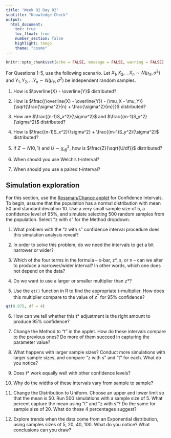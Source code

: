 ```yaml
---
title: "Week 02 Day 02"
subtitle: "Knowledge Check"
output: 
  html_document:
    toc: true
    toc_float: true
    number_section: false
    highlight: tango
    theme: "cosmo"
---
```


```r
knitr::opts_chunk$set(echo = FALSE, message = FALSE, warning = FALSE)
```

For Questions 1-5, use the following scenario. Let $X_1, X_2, \dots X_n \sim N(\mu_X, \sigma^2)$ and $Y_1, Y_2, \dots Y_n \sim N(\mu_Y, \sigma^2)$ be independent random samples.

1. How is $\overline{X} - \overline{Y}$ distributed?
1. How is $\frac{(\overline{X} - \overline{Y}) - (\mu_X - \mu_Y)}{\sqrt{\frac{\sigma^2}{n} + \frac{\sigma^2}{m}}}$ distributed?
1. How are $\frac{(n-1)S_x^2}{\sigma^2}$  and $\frac{(m-1)S_y^2}{\sigma^2}$ distributed?
1. How is $\frac{(n-1)S_x^2}{\sigma^2} + \frac{(m-1)S_y^2}{\sigma^2}$ distributed?
1. If $Z \sim N(0,1)$ and $U \sim \chi^2_{df}$, how is $\frac{Z}{\sqrt{U/df}}$ distributed? 

1. When should you use Welch's t-interval? 
1. When should you use a paired t-interval?

## Simulation exploration

For this section, use the [Rossman/Chance applet](https://www.rossmanchance.com/applets/2021/confsim/ConfSim.html) for Confidence Intervals. To begin, assume that the population has a normal distribution with mean 50 and standard deviation 10.  Use a very small sample size of 5, a confidence level of 95%, and simulate selecting 500 random samples from the population. Select "z with s" for the Method dropdown. 

1. What problem with the “z with s” confidence interval procedure does this simulation analysis reveal?

1. In order to solve this problem, do we need the intervals to get a bit narrower or wider?

1. Which of the four terms in the formula – x-bar, z*, s, or n – can we alter to produce a narrower/wider interval?  In other words, which one does not depend on the data?

1. Do we want to use a larger or smaller multiplier than z*?

1. Use the `qt()` function in R to find the appropriate t-multiplier. How does this multiplier compare to the value of $z^*$ for 95% confidence? 

```r
qt(0.975, df = 4)
```

6. How can we tell whether this t* adjustment is the right amount to produce 95% confidence?

1. Change the Method to "t" in the applet. How do these intervals compare to the previous ones? Do more of them succeed in capturing the parameter value?

1. What happens with larger sample sizes? Conduct more simulations with larger sample sizes, and compare "z with s" and "t" for each. What do you notice? 

1. Does t* work equally well with other confidence levels?

1. Why do the widths of these intervals vary from sample to sample? 

1. Change the Distribution to Uniform. Choose an upper and lower limit so that the mean is 50. Run 500 simulations with a sample size of 5. What percent capture the mean using "t" and "z with s"? Do the same for sample size of 20. What do these 4 percentages suggest? 

1. Explore trends when the data come from an Exponential distribution, using samples sizes of 5, 20, 40, 100. What do you notice? What conclusions can you draw? 
